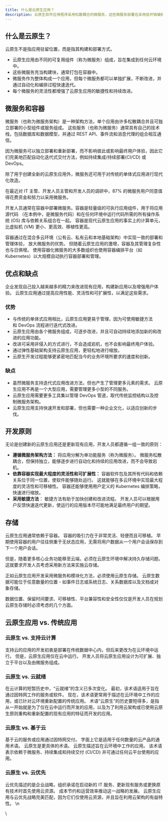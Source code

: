 ```yaml
---
title: 什么是云原生应用？
description: 云原生软件应用程序采用松散耦合的微服务，这些微服务部署在采用低开销编排、运行时和网络服务的轻量级容器环境中。
---
```


## 什么是云原生？

云原生不是指应用驻留位置，而是指其构建和部署方式。

* 云原生应用由不同的可复用组件（称为微服务）组成，旨在集成到任何云环境中。
* 这些微服务充当构建块，通常打包在容器中。
* 微服务作为整体构成一个应用，但每个微服务都可以单独扩展，不断改进，并通过自动化和编排过程快速迭代。
* 每个微服务的灵活性都增强了云原生应用的敏捷性和持续改进。

## 微服务和容器

微服务（也称为微服务架构）是一种架构方法，单个应用由许多松散耦合并且可独立部署的小型组件或服务组成。 这些服务（也称为微服务）通常具有自己的技术栈，包括数据库和数据模型，并通过 REST API、事件流和消息代理的组合相互通信。

因为微服务可以独立部署和重新部署，而不影响彼此或影响最终用户体验，因此它们完美地匹配自动化迭代式交付方法，例如持续集成/持续部署(CI/CD) 或 DevOps。

除了用于创建全新的云原生应用外，微服务还可用于对传统的单体式应用进行现代化改造。

在最近对 IT 主管、开发人员主管和开发人员的调研中，87% 的微服务用户同意值得花费资金和努力以采用微服务。

开发人员通常在容器中部署微服务。容器是轻量级的可执行应用组件，用于将应用源代码 （在本例中，是微服务代码）和在任何环境中运行代码所需的所有操作系统 (OS) 库与依赖关系组合在一起。 容器是现代云原生应用的事实上的计算单元，比虚拟机 (VM) 更小、更高效、移植性更高。

容器通过在混合多云环境（公有云、私有云和本地基础架构）中实现一致的部署和管理体验， 放大微服务的优势。 但随着云原生应用的激增，容器及其管理复杂性也与日俱增。 使用容器化微服务的大多数组织也使用容器编排平台（如 Kubernetes）以大规模自动执行容器部署和管理。

## 优点和缺点

企业发现自己投入越来越多的精力来改进现有应用，构建新应用以及增强用户体验。 云原生应用通过提高应用性能、灵活性和可扩展性，以满足这些需求。

### 优势

* 与传统的单体式应用相比，云原生应用更易于管理，因为可使用敏捷方法和 DevOps 流程进行迭代式改进。
* 云原生应用由各个微服务组成，可逐步改进，并且可自动持续地添加新的和改进的应用功能。
* 改进可采用非侵入的方式进行，不会造成宕机，也不会影响最终用户体验。
* 通过弹性基础架构支持云原生应用，更轻松地进行缩放。
* 云原生开发过程能够更紧密地匹配当今的业务环境所要求的速度和创新。

### 缺点

* 虽然微服务支持迭代式应用改进方法，但也产生了管理更多元素的需求。 云原生应用不再是一个大型应用，需要管理更多小型的不同服务。
* 云原生应用需要更多工具集以管理 DevOps 管道，取代传统监控结构以及控制微服务架构。
* 云原生应用支持快速开发和部署，但也需要一种企业文化，以适应创新的步伐。

## 开发原则

无论是创建新的云原生应用还是更新现有应用，开发人员都遵循一组一致的原则：

* **遵循微服务架构方法：** 将应用分解为单功能服务（称为微服务）。 微服务松散耦合，但保持独立，能够逐步进行自动化和持续的应用改进，而不会导致宕机。
* **依靠容器实现最大程度的灵活性和可扩展性：** 容器软件包及其所有代码和依赖关系位于同一位置，使软件能够随处运行。 这就能够在多云环境中实现最大程度的灵活性和可移植性。 容器还能够使用用户定义的 Kubernetes 编排策略，快速进行缩放。
* **采用敏捷方法**： 敏捷方法有助于加快创建和改进流程。 开发人员可以根据用户反馈快速迭代更新，使运行的应用版本尽可能地满足最终用户的期望。

## 存储

云原生应用通常依赖于容器。 容器的吸引力在于非常灵活、轻便而且可移植。 早期使用容器的用户往往侧重于无状态应用，无需将用户数据从一个用户会话保存到下一个用户会话。

但是，随着更多核心业务功能移至云端，必须在云原生环境中解决持久存储问题。 这就要求开发人员考虑采用新方法来实施云存储。

正如云原生应用开发采用微服务和模块化方法，必须使用云原生存储。 云原生数据可能位于任意数量的位置 - 如事件日志或系统日志、关系数据库以及文档或对象存储。

数据位置、保留时间要求、可移植性、平台兼容性和安全性仅仅是开发人员在规划云原生存储时必须考虑的几个方面。

## 云原生应用 vs. 传统应用

### 云原生 vs. 支持云计算

支持云的应用的开发初衷是部署在传统数据中心内，但后来更改为在云环境中运行。 但是，云原生应用仅在云中运行。 开发人员将云原生应用设计为可扩展、独立于平台以及由微服务组成。

### 云原生 vs. 云就绪

在云计算的短暂历史中，“云就绪”的含义已多次变化。 最初，该术语适用于旨在通过因特网工作的服务或软件。 现在，该术语更常用于描述在云环境中工作的应用，或已针对云环境重新配置的传统应用。 术语“云原生”的历史要短得多，是指从一开始就是为了仅在云中运行而开发的应用，以及为了利用云架构或已使用云原生原则重构和重新配置的现有应用的特征而开发的应用。

### 云原生 vs. 基于云

基于云的服务或应用通过因特网交付。 字面上它是适用于任何数量的云产品的通用术语。 云原生是更具体的术语。 云原生描述旨在云环境中工作的应用。 该术语表示依赖于微服务、持续集成和持续交付 (CI/CD) 并可通过任何云平台使用的应用。

### 云原生 vs. 云优先

云优先描述的是企业战略，组织承诺在启动新的 IT 服务、更新现有服务或更换原有技术时首先使用云资源。 成本节约和运营效率推动这一战略的发展。 云原生应用与云优先战略完美匹配，因为它们仅使用云资源，并且旨在利用云架构的有益特性。 \n 

\

